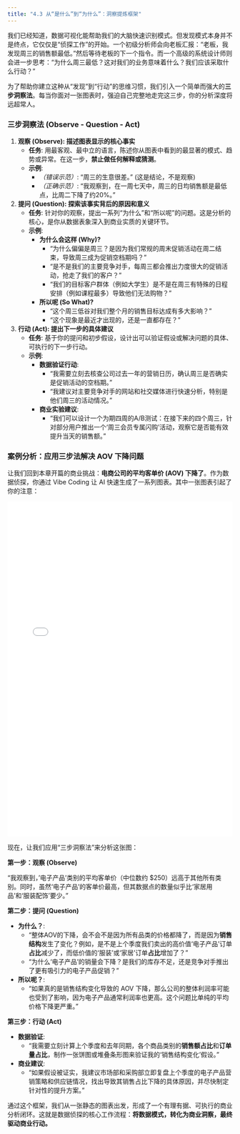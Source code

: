 ```yaml
---
title: "4.3 从“是什么”到“为什么”：洞察提炼框架"
---
```


我们已经知道，数据可视化能帮助我们的大脑快速识别模式。但发现模式本身并不是终点，它仅仅是“侦探工作”的开始。一个初级分析师会向老板汇报：“老板，我发现周三的销售额最低。”然后等待老板的下一个指令。而一个高级的系统设计师则会进一步思考：“为什么周三最低？这对我们的业务意味着什么？我们应该采取什么行动？”

为了帮助你建立这种从“发现”到“行动”的思维习惯，我们引入一个简单而强大的**三步洞察法**。每当你面对一张图表时，强迫自己完整地走完这三步，你的分析深度将远超常人。

### 三步洞察法 (Observe - Question - Act)

1.  **观察 (Observe): 描述图表显示的核心事实**
    -   **任务**: 用最客观、最中立的语言，陈述你从图表中看到的最显著的模式、趋势或异常。在这一步，**禁止做任何解释或猜测**。
    -   **示例**:
        -   *（错误示范）*: “周三的生意很差。” (这是结论，不是观察)
        -   *（正确示范）*: “我观察到，在一周七天中，周三的日均销售额是最低点，比周二下降了约20%。”

2.  **提问 (Question): 探索该事实背后的原因和意义**
    -   **任务**: 针对你的观察，提出一系列“为什么”和“所以呢”的问题。这是分析的核心，是你从数据表象深入到商业实质的关键环节。
    -   **示例**:
        -   **为什么会这样 (Why)?**
            -   “为什么偏偏是周三？是因为我们常规的周末促销活动在周二结束，导致周三成为促销空档期吗？”
            -   “是不是我们的主要竞争对手，每周三都会推出力度很大的促销活动，抢走了我们的客户？”
            -   “我们的目标客户群体（例如大学生）是不是在周三有特殊的日程安排（例如课程最多）导致他们无法购物？”
        -   **所以呢 (So What)?**
            -   “这个周三低谷对我们整个月的销售目标达成有多大影响？”
            -   “这个现象是最近才出现的，还是一直都存在？”

3.  **行动 (Act): 提出下一步的具体建议**
    -   **任务**: 基于你的提问和初步假设，设计出可以验证假设或解决问题的具体、可执行的下一步行动。
    -   **示例**:
        -   **数据验证行动**:
            -   “我需要立刻去核查公司过去一年的营销日历，确认周三是否确实是促销活动的空档期。”
            -   “我建议对主要竞争对手的网站和社交媒体进行快速分析，特别是他们周三的活动情况。”
        -   **商业实验建议**:
            -   “我们可以设计一个为期四周的A/B测试：在接下来的四个周三，针对部分用户推出一个‘周三会员专属闪购’活动，观察它是否能有效提升当天的销售额。”

### 案例分析：应用三步法解决 AOV 下降问题

让我们回到本章开篇的商业挑战：**电商公司的平均客单价 (AOV) 下降了**。作为数据侦探，你通过 Vibe Coding 让 AI 快速生成了一系列图表。其中一张图表引起了你的注意：

<iframe src="../assets/ch04/beyond_charts_aov.html?scale=0.75" width="100%" height="750" frameborder="0"></iframe>

现在，让我们应用“三步洞察法”来分析这张图：


**第一步：观察 (Observe)**

“我观察到，‘电子产品’类别的平均客单价（中位数约 \$250）远高于其他所有类别。同时，虽然‘电子产品’的客单价最高，但其数据点的数量似乎比‘家居用品’和‘服装配饰’要少。”


**第二步：提问 (Question)**

-   **为什么？**:
    -   “整体AOV的下降，会不会不是因为所有品类的价格都降了，而是因为**销售结构**发生了变化？例如，是不是上个季度我们卖出的高价值‘电子产品’订单**占比**减少了，而低价值的‘服装’或‘家居’订单**占比**增加了？”
    -   “为什么‘电子产品’的销量会下降？是我们的库存不足，还是竞争对手推出了更有吸引力的电子产品促销？”
-   **所以呢？**:
    -   “如果真的是销售结构变化导致的 AOV 下降，那么公司的整体利润率可能也受到了影响，因为电子产品通常利润率也更高。这个问题比单纯的平均价格下降更严重。”


**第三步：行动 (Act)**

-   **数据验证**:
    -   “我需要立刻计算上个季度和去年同期，各个商品类别的**销售额占比**和**订单量占比**，制作一张饼图或堆叠条形图来验证我的‘销售结构变化’假设。”
-   **商业建议**:
    -   “如果假设被证实，我建议市场部和采购部立即复盘上个季度的电子产品营销策略和供应链情况，找出导致其销售占比下降的具体原因，并尽快制定针对性的提升方案。”


通过这个框架，我们从一张静态的图表出发，形成了一个有理有据、可执行的商业分析闭环。这就是数据侦探的核心工作流程：**将数据模式，转化为商业洞察，最终驱动商业行动。**
